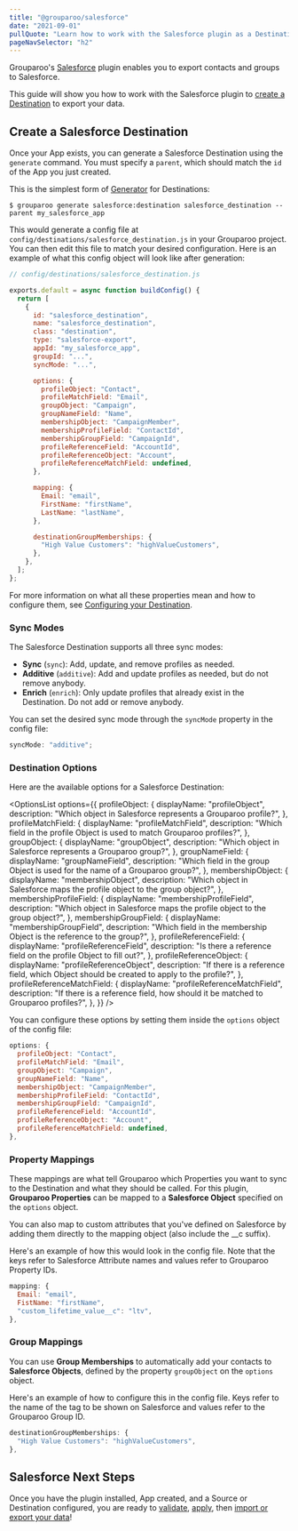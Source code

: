 ```yaml
---
title: "@grouparoo/salesforce"
date: "2021-09-01"
pullQuote: "Learn how to work with the Salesforce plugin as a Destination."
pageNavSelector: "h2"
---
```


<PluginDocsLinks plugin="Salesforce" />

Grouparoo's [Salesforce](https://www.salesforce.com/) plugin enables you to export contacts and groups to Salesforce.

This guide will show you how to work with the Salesforce plugin to [create a Destination](#create-an-salesforce-destination) to export your data.

<PluginDocsInstallation plugin="Salesforce" />

<PluginDocsCreateApp plugin="Salesforce" />

<ValidateAndApplyConfig headingLevel="h3" />

## Create a Salesforce Destination

Once your App exists, you can generate a Salesforce Destination using the `generate` command. You must specify a `parent`, which should match the `id` of the App you just created.

This is the simplest form of [Generator](/docs/getting-started/product-concepts#generator) for Destinations:

```
$ grouparoo generate salesforce:destination salesforce_destination --parent my_salesforce_app
```

This would generate a config file at `config/destinations/salesforce_destination.js` in your Grouparoo project. You can then edit this file to match your desired configuration. Here is an example of what this config object will look like after generation:

```js
// config/destinations/salesforce_destination.js

exports.default = async function buildConfig() {
  return [
    {
      id: "salesforce_destination",
      name: "salesforce_destination",
      class: "destination",
      type: "salesforce-export",
      appId: "my_salesforce_app",
      groupId: "...",
      syncMode: "...",

      options: {
        profileObject: "Contact",
        profileMatchField: "Email",
        groupObject: "Campaign",
        groupNameField: "Name",
        membershipObject: "CampaignMember",
        membershipProfileField: "ContactId",
        membershipGroupField: "CampaignId",
        profileReferenceField: "AccountId",
        profileReferenceObject: "Account",
        profileReferenceMatchField: undefined,
      },

      mapping: {
        Email: "email",
        FirstName: "firstName",
        LastName: "lastName",
      },

      destinationGroupMemberships: {
        "High Value Customers": "highValueCustomers",
      },
    },
  ];
};
```

For more information on what all these properties mean and how to configure them, see [Configuring your Destination](/docs/config/code-config/destinations#configuring-your-destination).

### Sync Modes

The Salesforce Destination supports all three sync modes:

- **Sync** (`sync`): Add, update, and remove profiles as needed.
- **Additive** (`additive`): Add and update profiles as needed, but do not remove anybody.
- **Enrich** (`enrich`): Only update profiles that already exist in the Destination. Do not add or remove anybody.

You can set the desired sync mode through the `syncMode` property in the config file:

```js
syncMode: "additive";
```

### Destination Options

Here are the available options for a Salesforce Destination:

<OptionsList
  options={{
    profileObject: {
      displayName: "profileObject",
      description: "Which object in Salesforce represents a Grouparoo profile?",
    },
    profileMatchField: {
      displayName: "profileMatchField",
      description:
        "Which field in the profile Object is used to match Grouparoo profiles?",
    },
    groupObject: {
      displayName: "groupObject",
      description: "Which object in Salesforce represents a Grouparoo group?",
    },
    groupNameField: {
      displayName: "groupNameField",
      description:
        "Which field in the group Object is used for the name of a Grouparoo group?",
    },
    membershipObject: {
      displayName: "membershipObject",
      description:
        "Which object in Salesforce maps the profile object to the group object?",
    },
    membershipProfileField: {
      displayName: "membershipProfileField",
      description:
        "Which object in Salesforce maps the profile object to the group object?",
    },
    membershipGroupField: {
      displayName: "membershipGroupField",
      description:
        "Which field in the membership Object is the reference to the group?",
    },
    profileReferenceField: {
      displayName: "profileReferenceField",
      description:
        "Is there a reference field on the profile Object to fill out?",
    },
    profileReferenceObject: {
      displayName: "profileReferenceObject",
      description:
        "If there is a reference field, which Object should be created to apply to the profile?",
    },
    profileReferenceMatchField: {
      displayName: "profileReferenceMatchField",
      description:
        "If there is a reference field, how should it be matched to Grouparoo profiles?",
    },
  }}
/>

You can configure these options by setting them inside the `options` object of the config file:

```js
options: {
  profileObject: "Contact",
  profileMatchField: "Email",
  groupObject: "Campaign",
  groupNameField: "Name",
  membershipObject: "CampaignMember",
  membershipProfileField: "ContactId",
  membershipGroupField: "CampaignId",
  profileReferenceField: "AccountId",
  profileReferenceObject: "Account",
  profileReferenceMatchField: undefined,
},
```

### Property Mappings

These mappings are what tell Grouparoo which Properties you want to sync to the Destination and what they should be called. For this plugin, **Grouparoo Properties** can be mapped to a **Salesforce Object** specified on the `options` object.

You can also map to custom attributes that you've defined on Salesforce by adding them directly to the mapping object (also include the \_\_c suffix).

Here's an example of how this would look in the config file. Note that the keys refer to Salesforce Attribute names and values refer to Grouparoo Property IDs.

```js
mapping: {
  Email: "email",
  FistName: "firstName",
  "custom_lifetime_value__c": "ltv",
},
```

### Group Mappings

You can use **Group Memberships** to automatically add your contacts to **Salesforce Objects**, defined by the property `groupObject` on the `options` object.

Here's an example of how to configure this in the config file. Keys refer to the name of the tag to be shown on Salesforce and values refer to the Grouparoo Group ID.

```js
destinationGroupMemberships: {
  "High Value Customers": "highValueCustomers",
},
```

## Salesforce Next Steps

Once you have the plugin installed, App created, and a Source or Destination configured, you are ready to [validate](/docs/cli/config#validate), [apply](/docs/cli/config#apply), then [import or export your data](/docs/cli/run#run)!
